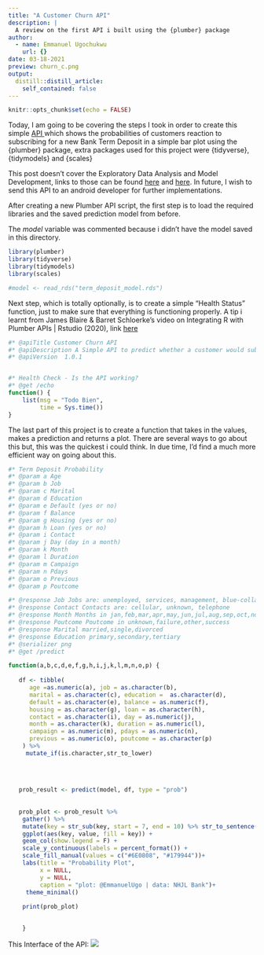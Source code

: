 ---
title: "A Customer Churn API"
description: |
  A review on the first API i built using the {plumber} package
author:
  - name: Emmanuel Ugochukwu
    url: {}
date: 03-18-2021
preview: churn_c.png
output:
  distill::distill_article:
    self_contained: false
---


```{r setup, include=FALSE}
knitr::opts_chunk$set(echo = FALSE)
```
<p> Today, I am going to be covering the steps I took in order to create this simple <a href = ""> API </a> which shows the probabilities of customers reaction to subscribing for a new Bank Term Deposit in a simple bar plot using the {plumber} package, extra packages used for this project were {tidyverse},{tidymodels} and {scales} </p>

<p> This post doesn't cover the Exploratory Data Analysis and Model Development, links to those can be found <a href = "">here</a> and <a href = "">here</a>. In future, I wish to send this API to an android developer for further implementations. </p>

<p> After creating a new Plumber API script, the first step is to load the required libraries and the saved prediction model from before. </p>
The _model_ variable was commented because i didn't have the model saved in this directory.

```{r echo=TRUE, message=FALSE, warning=FALSE}
library(plumber)
library(tidyverse)
library(tidymodels)
library(scales)

#model <- read_rds("term_deposit_model.rds")
```

<p> Next step, which is totally optionally, is to create a simple "Health Status" function, just to make sure that everything is functioning properly. A tip i learnt from James Blaire & Barret Schloerke's video on Integrating R with Plumber APIs | Rstudio (2020), link <a href = "">here</a> </p>

```{r echo=TRUE, message=FALSE, warning=FALSE, results="hide"}

#* @apiTitle Customer Churn API
#* @apiDescription A Simple API to predict whether a customer would subscribe for a new term deposit
#* @apiVersion  1.0.1


#* Health Check - Is the API working?
#* @get /echo
function() {
    list(msg = "Todo Bien",
         time = Sys.time())
}

```

<p> The last part of this project is to create a function that takes in the values, makes a prediction and returns a plot. There are several ways to go about this but, this was the quickest i could think. In due time, I'd find a much more efficient way on going about this. </p>

```{r echo=TRUE, warning=FALSE, results="hide"}

#* Term Deposit Probability
#* @param a Age
#* @param b Job
#* @param c Marital
#* @param d Education
#* @param e Default (yes or no)
#* @param f Balance
#* @param g Housing (yes or no)
#* @param h Loan (yes or no)
#* @param i Contact
#* @param j Day (day in a month)
#* @param k Month
#* @param l Duration
#* @param m Campaign
#* @param n Pdays
#* @param o Previous
#* @param p Poutcome

#* @response Job Jobs are: unemployed, services, management, blue-collar, self-employed,technician, entrepreneur, admin, student, housemaid, retired.
#* @response Contact Contacts are: cellular, unknown, telephone
#* @response Month Months in jan,feb,mar,apr,may,jun,jul,aug,sep,oct,nov,dec
#* @response Poutcome Poutcome in unknown,failure,other,success
#* @response Marital married,single,divorced
#* @response Education primary,secondary,tertiary
#* @serializer png
#* @get /predict

function(a,b,c,d,e,f,g,h,i,j,k,l,m,n,o,p) {
  
   df <- tibble(
      age =as.numeric(a), job = as.character(b),
      marital = as.character(c), education =  as.character(d),
      default = as.character(e), balance = as.numeric(f),
      housing = as.character(g), loan = as.character(h),
      contact = as.character(i), day = as.numeric(j),
      month = as.character(k), duration = as.numeric(l),
      campaign = as.numeric(m), pdays = as.numeric(n),
      previous = as.numeric(o), poutcome = as.character(p)
    ) %>%
     mutate_if(is.character,str_to_lower)
   
    
    
    
   prob_result <- predict(model, df, type = "prob")
    
    
   prob_plot <- prob_result %>%
    gather() %>%
    mutate(key = str_sub(key, start = 7, end = 10) %>% str_to_sentence()) %>%
    ggplot(aes(key, value, fill = key)) +
    geom_col(show.legend = F) +
    scale_y_continuous(labels = percent_format()) +
    scale_fill_manual(values = c("#6E0808", "#179944"))+
    labs(title = "Probability Plot",
         x = NULL,
         y = NULL,
         caption = "plot: @EmmanuelUgo | data: NHJL Bank")+
     theme_minimal()
    
    print(prob_plot)
    

    }
```

This Interface of the API:
![](screen_grab.png)




